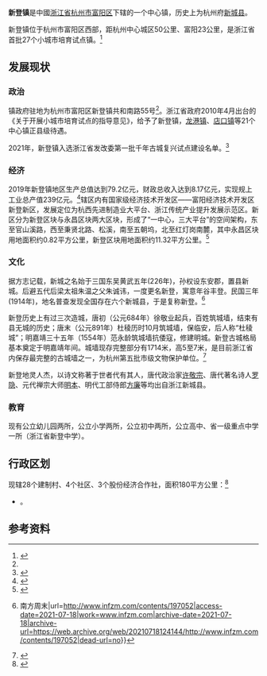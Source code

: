 {{中国乡级行政区
|景观照片文件名       = The Xindeng Town Government in Fuyang, Hangzhou 2020-11.jpg
|景观照片描述         = 新登镇政府
}}
'''新登镇'''是中國[[浙江省|浙江省]][[杭州市|杭州市]][[富阳区|富阳区]]下辖的一个中心镇，历史上为杭州府[[新城县_(东吴)|新城县]]。

新登镇位于杭州市富阳区西部，距杭州中心城区50公里、富阳23公里，是浙江省首批27个小城市培育试点镇。<ref name=":0">{{Cite web|title=杭州市富阳区人民政府 组织机构|url=http://www.fuyang.gov.cn/col/col1466929/index.html|access-date=2021-07-18|work=www.fuyang.gov.cn|archive-date=2021-07-19|archive-url=https://web.archive.org/web/20210719232259/http://www.fuyang.gov.cn/col/col1466929/index.html|dead-url=no}}</ref>

== 发展现状 ==

=== 政治 ===
镇政府驻地为杭州市富阳区新登镇共和南路55号<ref name=":0" />。浙江省政府2010年4月出台的《关于开展小城市培育试点的指导意见》，给予了新登镇，[[龙港镇_(苍南县)|龙港镇]]、[[店口镇|店口镇]]等21个中心镇正县级待遇。

2021年，新登镇入选浙江省发改委第一批千年古城复兴试点建设名单。<ref>{{Cite web|title=浙江启动千年古城复兴工作-新华网|url=http://www.zj.xinhuanet.com/2021-03/20/c_1127234039.htm|access-date=2021-07-18|work=www.zj.xinhuanet.com|archive-date=2021-03-22|archive-url=https://web.archive.org/web/20210322015210/http://www.zj.xinhuanet.com/2021-03/20/c_1127234039.htm|dead-url=no}}</ref>

=== 经济 ===
2019年新登镇地区生产总值达到79.2亿元，财政总收入达到8.17亿元，实现规上工业总产值239亿元。<ref>{{Cite web|title=2019年工作总结及2020年工作计划|url=http://www.fuyang.gov.cn/art/2020/6/18/art_1228924383_47473697.html|access-date=2021-07-18|work=www.fuyang.gov.cn|archive-date=2021-07-18|archive-url=https://web.archive.org/web/20210718124135/http://www.fuyang.gov.cn/art/2020/6/18/art_1228924383_47473697.html|dead-url=no}}</ref>辖区内有国家级经济技术开发区——富阳经济技术开发区新登新区，发展定位为杭西先进制造业大平台、浙江传统产业提升发展示范区。新区分为新登区块与永昌区块两大区块，形成了“一中心，三大平台”的空间架构，东至官山溪路，西至秉贤北路、松溪，南至五朝坞，北至红灯岗南麓，其中永昌区块用地面积约0.82平方公里，新登区块用地面积约11.32平方公里。<ref>{{Cite web|title=富阳经济技术开发区新登新区核心片区产业发展规划（2021-2025年）环境影响评价第一次公示|url=http://www.fuyang.gov.cn/art/2020/12/22/art_1407652_59055553.html|access-date=2021-07-18|work=www.fuyang.gov.cn|archive-date=2021-07-18|archive-url=https://web.archive.org/web/20210718124159/http://www.fuyang.gov.cn/art/2020/12/22/art_1407652_59055553.html|dead-url=no}}</ref>

=== 文化 ===
据方志记载，新城之名始于三国东吴黄武五年(226年)，孙权设东安郡，置县新城。后避五代后梁太祖朱温之父朱诚讳，一度更名新登，寓意年谷丰登。民国三年(1914年)，地名普查发现全国存在六个新城县，于是复称新登。<ref>{{Cite web|title=古城新登：千年文脉系圣园 {{!}} 南方周末|url=http://www.infzm.com/contents/197052|access-date=2021-07-18|work=www.infzm.com|archive-date=2021-07-18|archive-url=https://web.archive.org/web/20210718124144/http://www.infzm.com/contents/197052|dead-url=no}}</ref>

新登历史上有过三次造城，唐初（公元684年）徐敬业起兵，百姓筑城墙，结束有县无城的历史；唐末（公元891年）杜稜历时10月筑城墙，保临安，后人称“杜稜城”；明嘉靖三十五年（1554年）范永龄筑城墙抗倭寇，修建明城。新登古城格局基本奠定于明嘉靖年间。城墙现存完整部分有1714米，高5至7米，是目前浙江省内保存最完整的古城墙之一，为杭州第五批市级文物保护单位。<ref>{{Cite web|title=国庆看古城墙逛老街 未来还有5D灯光秀！新登古城即将惊艳归来|url=https://baijiahao.baidu.com/s?id=1675501357700317775&wfr=spider&for=pc|access-date=2021-07-18|work=baijiahao.baidu.com|archive-date=2021-07-19|archive-url=https://web.archive.org/web/20210719235912/https://baijiahao.baidu.com/s?id=1675501357700317775&wfr=spider&for=pc|dead-url=no}}</ref>

新登地灵人杰，以诗文称著于世者代有其人，唐代政治家[[許敬宗|许敬宗]]、唐代著名诗人[[羅隱|罗隐]]、元代禅宗大师[[明本禅师|明本]]、明代工部侍郎[[方廉|方廉]]等均出自浙江新城县。

=== 教育 ===
现有公立幼儿园两所，公立小学两所，公立初中两所，公立高中、省一级重点中学一所（浙江省新登中学）。

==行政区划==
现辖28个建制村、4个社区、3个股份经济合作社，面积180平方公里：<ref>{{PRC admin/ref sgc|33/01/11/115/000}}</ref>

* {{PRC admin/children|33/01/11/115/000}}。

==参考资料==
{{reflist}}

{{PRC admin/navcat|33/01/11/115/000}}